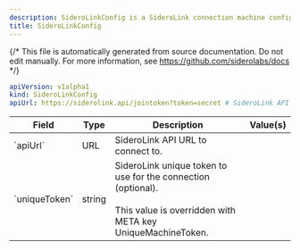```yaml
---
description: SideroLinkConfig is a SideroLink connection machine configuration document.
title: SideroLinkConfig
---
```


{/*
This file is automatically generated from source documentation.
Do not edit manually. For more information, see https://github.com/siderolabs/docs
*/}










```yaml
apiVersion: v1alpha1
kind: SideroLinkConfig
apiUrl: https://siderolink.api/jointoken?token=secret # SideroLink API URL to connect to.
```


<table>
  <thead>
    <tr>
      <th>Field</th>
      <th>Type</th>
      <th>Description</th>
      <th>Value(s)</th>
    </tr>
  </thead>
  <tbody>
    <tr>
      <td>`apiUrl`</td>
      <td>URL</td>
      <td>SideroLink API URL to connect to.</td>
      <td></td>
    </tr>
    <tr>
      <td>`uniqueToken`</td>
      <td>string</td>
      <td>SideroLink unique token to use for the connection (optional).<br /><br />This value is overridden with META key UniqueMachineToken.</td>
      <td></td>
    </tr>
  </tbody>
</table>






